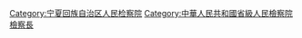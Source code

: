 [[Category:宁夏回族自治区人民检察院|Category:宁夏回族自治区人民检察院]]
[[Category:中華人民共和國省級人民檢察院檢察長|Category:中華人民共和國省級人民檢察院檢察長]]